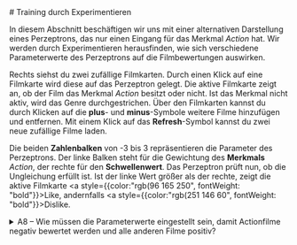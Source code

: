 
<div className="z-10 relative">
# Training durch Experimentieren

In diesem Abschnitt beschäftigen wir uns mit einer alternativen Darstellung eines Perzeptrons, das nur einen Eingang für das Merkmal *Action* hat. Wir werden durch Experimentieren herausfinden, wie sich verschiedene Parameterwerte des Perzeptrons auf die Filmbewertungen auswirken.

Rechts siehst du zwei zufällige Filmkarten. Durch einen Klick auf eine Filmkarte wird diese auf das Perzeptron gelegt. Die aktive Filmkarte zeigt an, ob der Film das Merkmal *Action* besitzt oder nicht. Ist das Merkmal nicht aktiv, wird das Genre durchgestrichen. Über den Filmkarten kannst du durch Klicken auf die **plus**- und **minus**-Symbole weitere Filme hinzufügen und entfernen. Mit einem Klick auf das **Refresh**-Symbol kannst du zwei neue zufällige Filme laden.

Die beiden **Zahlenbalken** von -3 bis 3 repräsentieren die Parameter des Perzeptrons. Der linke Balken steht für die Gewichtung des **Merkmals** *Action*, der rechte für den **Schwellenwert**. Das Perzeptron prüft nun, ob die Ungleichung erfüllt ist. Ist der linke Wert größer als der rechte, zeigt die aktive Filmkarte <a style={{color:"rgb(96 165 250", fontWeight: "bold"}}>Like</a>, andernfalls <a style={{color:"rgb(251 146 60", fontWeight: "bold"}}>Dislike</a>.

<details>
<summary className="cursor-pointer" style={{fontWeight: "bold"}}>A8 – Wie müssen die Parameterwerte eingestellt sein, damit Actionfilme negativ bewertet werden und alle anderen Filme positiv?</summary>
Beide Parameter müssen negativ sein und die Gewichtung von 'Action' sollte mindestens genauso negativ wie der Schwellenwert sein, zum Beispiel:
```
Action = -1
Schwellenwert = -1

```
</details>

</div>

<Perceptron features={1} showTraining={false} showFeatures={false} movieRange ={[2, 4]} info={false} edit={false} showLike={false}/>

<div className="z-10 relative">

Was wir bisher gemacht haben, gehört noch nicht zum maschinellen Lernen. Es handelt sich um eine experimentelle Methode, um zu verstehen, wie sich die Änderung der Parameterwerte auf die Filmbewertung auswirkt. In diesem Experiment konnten wir die Parameterwerte **manuell** anpassen und beobachten, wie sich diese Veränderungen auf die Bewertung eines Films auswirken.

Nun sind wir bereit, einen Schritt weiter zu gehen und das Prinzip des **Trainings** zu erlernen, das eine grundlegende Voraussetzung für das maschinelle Lernen ist. Im nächsten Abschnitt werden wir ein interaktives Perzeptron mit einer neuen Funktion kennenlernen. Mit dieser Funktion können wir das Perzeptron basierend auf unseren eigenen Filmbewertungen manuell trainieren und so den Grundstein für die späteren maschinellen Lernmethoden legen.

</div>